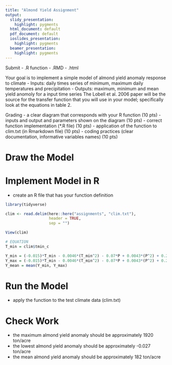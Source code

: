 ```yaml
---
title: "Almond Yield Assignment"
output:
  slidy_presentation:
    highlight: pygments
  html_document: default
  pdf_document: default
  ioslides_presentation:
    highlight: pygments
  beamer_presentation:
    highlight: pygments
---
```


Submit 
- .R function 
- .RMD
- .html

Your goal is to implement a simple model of almond yield anomaly response to climate
- Inputs: daily times series of minimum, maximum daily temperatures and precipitation
- Outputs: maximum, minimum and mean yield anomoly for a input time series
The Lobell et al. 2006 paper will be the source for the transfer function that you will use in your model; specifically look at the equations in table 2.

Grading 
- a clear diagram that corresponds with your R function (10 pts) 
- inputs and output and parameters shown on the diagram (10 pts)
- correct function implementation (*.R file) (10 pts)
- application of the function to clim.txt (in Rmarkdown file) (10 pts)
- coding practices (clear documentation, informative variables names) (10 pts)

# Draw the Model

# Implement Model in R
- create an R file that has your function definition

```r
library(tidyverse)

clim <- read.delim(here::here("assignments", "clim.txt"),
                   header = TRUE,
                   sep = "")

View(clim)

# EQUATION 
T_min = clim$tmin_c

Y_min = (-0.015)*T_min - 0.0046*(T_min^2) - 0.07*P + 0.0043*(P^2) + 0.28
Y_max = (-0.015)*T_min - 0.0046*(T_min^2) - 0.07*P + 0.0043*(P^2) + 0.28
Y_mean = mean(Y_min, Y_max)

```

# Run the Model
- apply the function to the test climate data (clim.txt)

# Check Work

- the maximum almond yield anomaly should be approximately 1920 ton/acre 
- the lowest almond yield anomaly should be approximately -0.027 ton/acre 
- the mean almond yield anomaly should be approximately 182 ton/acre